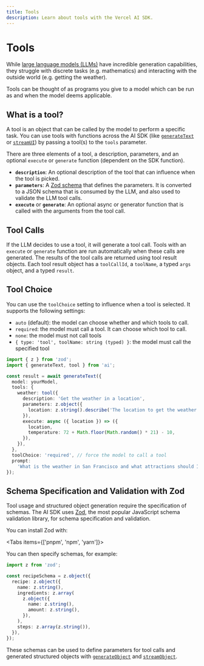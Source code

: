 ```yaml
---
title: Tools
description: Learn about tools with the Vercel AI SDK.
---
```


# Tools

While [large language models (LLMs)](/docs/foundations/overview#large-language-models) have incredible generation capabilities,
they struggle with discrete tasks (e.g. mathematics) and interacting with the outside world (e.g. getting the weather).

Tools can be thought of as programs you give to a model which can be run as and when the model deems applicable.

## What is a tool?

A tool is an object that can be called by the model to perform a specific task.
You can use tools with functions across the AI SDK (like [`generateText`](/docs/reference/ai-sdk-core/generate-text) or [`streamUI`](/docs/reference/ai-sdk-rsc/stream-ui)) by passing a tool(s) to the `tools` parameter.

There are three elements of a tool, a description, parameters, and an optional `execute` or `generate` function (dependent on the SDK function).

- **`description`**: An optional description of the tool that can influence when the tool is picked.
- **`parameters`**: A [Zod schema](/docs/foundations/tools#schema-specification-and-validation-with-zod) that defines the parameters. It is converted to a JSON schema that is consumed by the LLM, and also used to validate the LLM tool calls.
- **`execute`** or **`generate`**: An optional async or generator function that is called with the arguments from the tool call.

## Tool Calls

If the LLM decides to use a tool, it will generate a tool call.
Tools with an `execute` or `generate` function are run automatically when these calls are generated.
The results of the tool calls are returned using tool result objects.
Each tool result object has a `toolCallId`, a `toolName`, a typed `args` object, and a typed `result`.

## Tool Choice

You can use the `toolChoice` setting to influence when a tool is selected.
It supports the following settings:

- `auto` (default): the model can choose whether and which tools to call.
- `required`: the model must call a tool. It can choose which tool to call.
- `none`: the model must not call tools
- `{ type: 'tool', toolName: string (typed) }`: the model must call the specified tool

```ts highlight="18"
import { z } from 'zod';
import { generateText, tool } from 'ai';

const result = await generateText({
  model: yourModel,
  tools: {
    weather: tool({
      description: 'Get the weather in a location',
      parameters: z.object({
        location: z.string().describe('The location to get the weather for'),
      }),
      execute: async ({ location }) => ({
        location,
        temperature: 72 + Math.floor(Math.random() * 21) - 10,
      }),
    }),
  },
  toolChoice: 'required', // force the model to call a tool
  prompt:
    'What is the weather in San Francisco and what attractions should I visit?',
});
```

## Schema Specification and Validation with Zod

Tool usage and structured object generation require the specification of schemas.
The AI SDK uses [Zod](https://zod.dev/), the most popular JavaScript schema validation library, for schema specification and validation.

You can install Zod with:

<Tabs items={['pnpm', 'npm', 'yarn']}>
  <Tab>
    <Snippet text="pnpm install zod" dark />
  </Tab>
  <Tab>
    <Snippet text="npm install zod" dark />
  </Tab>
  <Tab>
    <Snippet text="yarn add zod" dark />
  </Tab>
</Tabs>

You can then specify schemas, for example:

```ts
import z from 'zod';

const recipeSchema = z.object({
  recipe: z.object({
    name: z.string(),
    ingredients: z.array(
      z.object({
        name: z.string(),
        amount: z.string(),
      }),
    ),
    steps: z.array(z.string()),
  }),
});
```

These schemas can be used to define parameters for tool calls and generated structured objects with [`generateObject`](/docs/reference/ai-sdk-core/generate-object) and [`streamObject`](/docs/reference/ai-sdk-core/stream-object).
